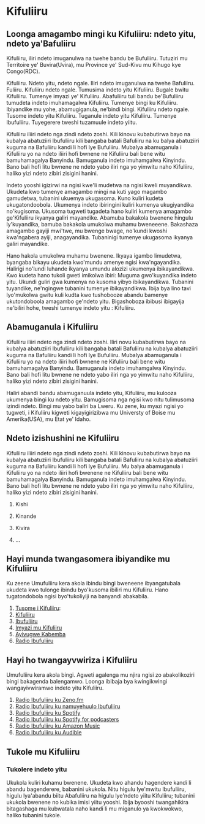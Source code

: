 # Kifuliiru

## Loonga amagambo mingi ku Kifuliiru: ndeto yitu, ndeto ya'Bafuliiru

Kifuliiru, iliri ndeto imuganulwa na twehe bandu be Bufuliiru. Tutuziri mu Territoire ye' Buvira(Uvira), 
mu Province ye' Sud-Kivu mu Kihugo kye Congo(RDC).

Kifuliiru.  Ndeto yitu, ndeto ngale. Iliri ndeto imuganulwa na twehe Bafuliiru. Fuliiru. 
Kifuliiru ndeto ngale. Tumusima indeto yitu Kifuliiru. Bugale bwitu Kifuliiru. 
Tumenye imyazi ye' Kifuliiru. Abafuliiru tuli bandu be'Bufuliiru tumudeta indeto imuhamagalwa Kifuliiru. 
Tumenye bingi ku Kifuliiru. Ibiyandike mu yohe, abamugiganula, ne'bindi bingi. Kifuliiru ndeto ngale. 
Tusome indeto yitu Kifuliiru. Tuganule indeto yitu Kifuliiru. Tumenye Ibufuliiru. 
Tuyegerere tweshi tuzamuule indeto yiitu.

Kifuliiru iliiri  ndeto nga zindi ndeto zoshi. 
Kili kinovu kubabutirwa bayo na kubalya abatuziiri Ibufuliiru kili bangaba batali Bafuliiru na 
ku balya abatuziiri kuguma na Bafuliiru kandi li hofi lye Bufuliiru. 
Mubalya abamuganula i Kifuliiru yo na ndeto iliiri hofi bwnene ne Kifuliiru bali bene witu 
bamuhamagalya Banyindu. Bamuganula indeto imuhamgalwa Kinyindu. Bano bali hofi litu bwnene ne 
ndeto yabo iliri nga yo yimwitu naho Kifuliiru, haliko yizi ndeto zibiri zisigini hanini.

Indeto yooshi igizirwi na ngisi kwe'li mudetwa na ngisi kweli muyandikwa. 
Ukudeta kwo tumenye amagambo mingi na kuti yago magambo gamudetwa, 
tubanini ukuemya ukugasoma. Kuno kuliri kudeta ukugatondoobola. 
Ukumenya indeto ibiringini kuliri kumenya ukugiyandika no'kugisoma. 
Ukusoma tugweti tugadeta hano kuliri kumenya amagambo ge'Kifuliiru ikyanya galiri mayandike. 
Abamuba bakakola bwenene hingulu ly'kuyandika, bamuba bakakola umukolwa muhamu bweneeene. 
Bakashaza amagambo gayiji mwi'twe, mu bwenge bwage, no'kundi kwoshi kwa'ngabera ayiji, anagayandika. 
Tubaninigi tumenye ukugasoma ikyanya galiri mayandike.

Hano hakola umukolwa muhamu bwenene. 
Ikyaya igambo limudetwa, byangaba bikayu ukudeta kwo'mundu amenye ngisi kwa'ngayandika. 
Halirigi no'lundi luhande ikyanya umundu alozizi ukumenya ibikayandikwa. Kwo kudeta hano tukoli gweti 
imikolwa ibiri: Muguma gwo'kuyandika indeto yitu. 
Ukundi guliri gwa kumenya no kusoma yibyo ibikayandikwa. 
Tubanini tuyandike, ne'ngingwe tubanini tumenye ibikayandikwa. 
Ibija bya lino tavi lyo'mukolwa gwitu kuli kudta kwo tushobooze abandu bamenye ukutondoboola amagambo ge'ndeto yitu. 
Bigashoboza ibibusi ibigayija ne'biliri hohe, tweshi tumenye indeto yitu : Kifuliiru.

## Abamuganula i Kifuliiru

Kifuliiru iliiri  ndeto nga zindi ndeto zoshi. 
Iliri novu kubabutirwa bayo na kubalya abatuziiri Ibufuliiru kili bangaba batali Bafuliiru
 na kubalya abatuziiri kuguma na Bafuliiru kandi li hofi lye Bufuliiru. 
 Mubalya abamuganula i Kifuliiru yo na ndeto iliiri hofi bwnene ne Kifuliiru bali bene witu
 bamuhamagalya Banyindu. Bamuganula indeto imuhamgalwa Kinyindu. Bano bali hofi litu bwnene ne 
 ndeto yabo iliri nga yo yimwitu naho Kifuliiru, haliko yizi ndeto zibiri zisigini hanini.

Haliri abandi bandu abamuganuula indeto yitu, Kifuliiru, mu kulooza ukumenya bingi ku ndeto yitu. 
Bamugisoma nga ngisi kwo nitu tulimusoma izindi ndeto. Bingi mu yabo baliri ba Lweru. 
Ku zene, ku myazi ngisi yo tugweti, i Kifuliiru kigweti kigayigirizibwa mu Universty of Boise mu Amerika(USA), mu Etat ye' Idaho.

## Ndeto izishushini ne Kifuliiru

Kifuliiru iliiri  ndeto nga zindi ndeto zoshi. 
Kili kinovu kubabutirwa bayo na kubalya abatuziiri Ibufuliiru kili bangaba batali Bafuliiru
 na kubalya abatuziiri kuguma na Bafuliiru kandi li hofi lye Bufuliiru. 
 Mu balya abamuganula i Kifuliiru yo na ndeto iliiri hofi bwenene ne Kifuliiru bali bene witu 
 bamuhamagalya Banyindu. 
 Bamuganula indeto imuhamgalwa Kinyindu. Bano bali hofi litu bwnene ne
 ndeto yabo iliri nga yo yimwitu naho Kifuliiru, haliko yizi ndeto zibiri zisigini hanini.

1. Kishi

2. Kinande

3. Kivira

4. ...

## Hayi munda twangasomera ibiyandike mu Kifuliiru
Ku zeene Umufuliiru kera akola ibindu bingi bweneene ibyangatubala ukudeta kwo tulonge ibindu byo'kusoma ibiliri mu Kifuliiru. Hano tugatondobola ngisi byo'tukoliyiji na banyandi abakabila.

1. [Tusome i Kifuliiru](https://kifuliiru.vercel.app): 
2. [Kifuliiru](https://ibufuliiru.editorx.io/kifuliiru)
3. [Ibufuliiru](https://ibufuliiru.editorx.io/ibufuliiru)
4. [Imyazi mu Kifuliiru](https://ibufuliiru.editorx.io/imyazi)
5. [Ayivugwe Kabemba](https://ayivugwe.editorx.io/ayivugwekabemba)
6. [Radio Ibufuliiru](https://radioibufuliiru.substack.com/)


## Hayi ho twangayvwiriza i Kifuliiru
Umufuliiru kera akola bingi. Agweti agalenga mu njira ngisi zo abakolikoziri bingi bakagenda balengamwo. Loonga ibibaja bya kwingikwingi wangayivwiramwo indeto yitu Kifuliiru.

1. [Radio Ibufuliiru ku Zeno.fm](https://zeno.fm/radio/radio-ibufuliiru/)
2. [Radio Ibufuliiru ku namuyehuulo Ibufuliiru](https://ibufuliiru.editorx.io/ibufuliiru/radio-ibufuliiru)
3. [Radio Ibufuliiru ku Spotify](https://open.spotify.com/show/4EKaz2HNNYiBhk7WjKZvF0)
4. [Radio Ibufuliiru ku Spotify for podcasters](https://podcasters.spotify.com/pod/show/radio-ibufuliiru/)
4. [Radio Ibufuliiru ku Amazon Music](https://music.amazon.com/podcasts/40ffd9df-41f7-421f-a56f-007be2f72c01/radio-ibufuliiru-podcast)
5. [Radio Ibufuliiru ku Audible](https://www.audible.com/pd/Radio-Ibufuliiru-Podcast-Podcast/B09W5ZVSBM)


## Tukole mu Kifuliiru

### Tukolere indeto yitu

Ukukola kuliri kuhamu bwenene. Ukudeta kwo ahandu hagendere kandi li abandu bagenderere, babanini ukukola. 
Nitu higulu lye'mwitu Ibufuliiru, higulu lya'abandu biitu Abafuliiru na higulu lye'ndeto yiitu Kifuliiru; 
tubanini ukukola bwenene no kubika imisi yiitu yooshi. 
Ibija byooshi twangahikira bitagashaga mu kubwatala naho kandi li mu miganulo ya kwokwokwo, 
haliko tubanini tukole.
